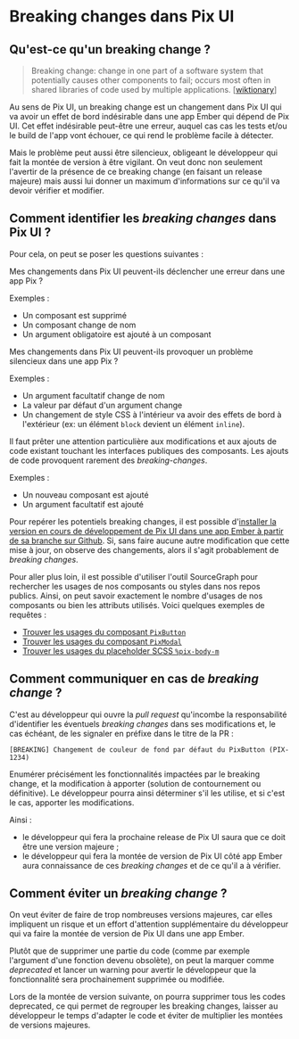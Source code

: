 
<Meta title="Développement/Breaking changes" />

# Breaking changes dans Pix UI

## Qu'est-ce qu'un breaking change ?

> Breaking change: change in one part of a software system that potentially
> causes other components to fail; occurs most often in shared libraries of
> code used by multiple applications.
> [[wiktionary](https://en.wiktionary.org/wiki/breaking_change)]

Au sens de Pix UI, un breaking change est un changement dans Pix UI qui va
avoir un effet de bord indésirable dans une app Ember qui dépend de Pix UI. Cet
effet indésirable peut-être une erreur, auquel cas cas les tests et/ou le build
de l'app vont échouer, ce qui rend le problème facile à détecter.

Mais le problème peut aussi être silencieux, obligeant le développeur qui fait
la montée de version à être vigilant. On veut donc non seulement l'avertir de
la présence de ce breaking change (en faisant un release majeure) mais aussi
lui donner un maximum d'informations sur ce qu'il va devoir vérifier et
modifier.

## Comment identifier les _breaking changes_ dans Pix UI ?

Pour cela, on peut se poser les questions suivantes :

Mes changements dans Pix UI peuvent-ils déclencher une erreur dans une app Pix ?

Exemples :

- Un composant est supprimé
- Un composant change de nom
- Un argument obligatoire est ajouté à un composant

Mes changements dans Pix UI peuvent-ils provoquer un problème silencieux dans
une app Pix ?

Exemples :

- Un argument facultatif change de nom
- La valeur par défaut d'un argument change
- Un changement de style CSS à l'intérieur va avoir des effets de bord à
  l'extérieur (ex: un élément `block` devient un élément `inline`).

Il faut prêter une attention particulière aux modifications et aux ajouts de
code existant touchant les interfaces publiques des composants. Les ajouts de
code provoquent rarement des _breaking-changes_.

Exemples :

- Un nouveau composant est ajouté
- Un argument facultatif est ajouté

Pour repérer les potentiels breaking changes, il est possible d'[installer
la version en cours de développement de Pix UI dans une app Ember à partir de
sa branche sur Github](https://ui.pix.fr/?path=/docs/d%C3%A9veloppement-tester-un-composant-en-developpement-dans-une-app--page). Si, sans faire aucune autre modification que cette mise
à jour, on observe des changements, alors il s'agit probablement de _breaking
changes_.

Pour aller plus loin, il est possible d'utiliser l'outil SourceGraph pour rechercher les usages de nos composants ou styles dans nos repos publics. Ainsi, on peut savoir exactement le nombre d'usages de nos composants ou bien les attributs utilisés. Voici quelques exemples de requêtes :

- [Trouver les usages du composant `PixButton`](https://sourcegraph.com/search?q=context:global+repo:1024pix+file:.hbs+PixButton%5Cs&patternType=regexp&sm=0&groupBy=repo)
- [Trouver les usages du composant `PixModal`](https://sourcegraph.com/search?q=context:global+repo:1024pix+file:.hbs+PixModal%5Cs&patternType=regexp&sm=0&groupBy=repo)
- [Trouver les usages du placeholder SCSS `%pix-body-m`](https://sourcegraph.com/search?q=context:global+repo:1024pix+file:.scss+%25pix-body-m&patternType=standard&sm=0&groupBy=repo)

## Comment communiquer en cas de _breaking change_ ?

C'est au développeur qui ouvre la _pull request_ qu'incombe la responsabilité
d'identifier les éventuels _breaking changes_ dans ses modifications et, le cas
échéant, de les signaler en préfixe dans le titre de la PR :

```
[BREAKING] Changement de couleur de fond par défaut du PixButton (PIX-1234)
```

Enumérer précisément les fonctionnalités impactées par le breaking change, et la modification à apporter (solution de contournement ou définitive).
Le développeur pourra ainsi déterminer s'il les utilise, et si c'est le cas, apporter les modifications.

Ainsi :

- le développeur qui fera la prochaine release de Pix UI saura que ce doit être
  une version majeure ;
- le développeur qui fera la montée de version de Pix UI côté app Ember aura
  connaissance de ces _breaking changes_ et de ce qu'il a à vérifier.

## Comment éviter un _breaking change_ ?

On veut éviter de faire de trop nombreuses versions majeures, car elles
impliquent un risque et un effort d'attention supplémentaire du développeur qui
va faire la montée de version de Pix UI dans une app Ember.

Plutôt que de supprimer une partie du code (comme par exemple l'argument d'une
fonction devenu obsolète), on peut la marquer comme _deprecated_ et lancer un
warning pour avertir le développeur que la fonctionnalité sera prochainement
supprimée ou modifiée.

Lors de la montée de version suivante, on pourra supprimer tous les codes
deprecated, ce qui permet de regrouper les breaking changes, laisser au
développeur le temps d'adapter le code et éviter de multiplier les montées de
versions majeures.
